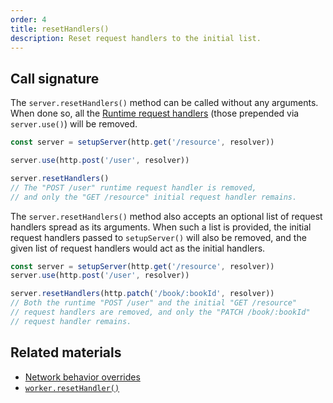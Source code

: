 ```yaml
---
order: 4
title: resetHandlers()
description: Reset request handlers to the initial list.
---
```


## Call signature

The `server.resetHandlers()` method can be called without any arguments. When done so, all the [Runtime request handlers]() (those prepended via `server.use()`) will be removed.

```js {5}
const server = setupServer(http.get('/resource', resolver))

server.use(http.post('/user', resolver))

server.resetHandlers()
// The "POST /user" runtime request handler is removed,
// and only the "GET /resource" initial request handler remains.
```

The `server.resetHandlers()` method also accepts an optional list of request handlers spread as its arguments. When such a list is provided, the initial request handlers passed to `setupServer()` will also be removed, and the given list of request handlers would act as the initial handlers.

```js {4}
const server = setupServer(http.get('/resource', resolver))
server.use(http.post('/user', resolver))

server.resetHandlers(http.patch('/book/:bookId', resolver))
// Both the runtime "POST /user" and the initial "GET /resource"
// request handlers are removed, and only the "PATCH /book/:bookId"
// request handler remains.
```

## Related materials

- [Network behavior overrides](/docs/recipes/network-behavior-overrides)
- [`worker.resetHandler()`](/docs/api/setup-worker/reset-handlers)
